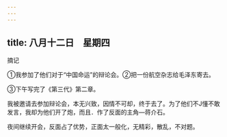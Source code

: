 ```yaml
---
---
---
```

title: 八月十二日　星期四
---




摘记

①我参加了他们对于“中国命运”的辩论会。②把一份航空杂志给毛泽东寄去。

③下午写完了《第三代》第二章。

我被邀请去参加辩论会，本无兴致，因情不可却，终于去了。为了他们不J懂不敢发言，我却为他们开了炮，而且．作了反面的主角―蒋介石。

夜间继续开会，反面占了优势，正面太一般化，无精彩，散乱，不对题。